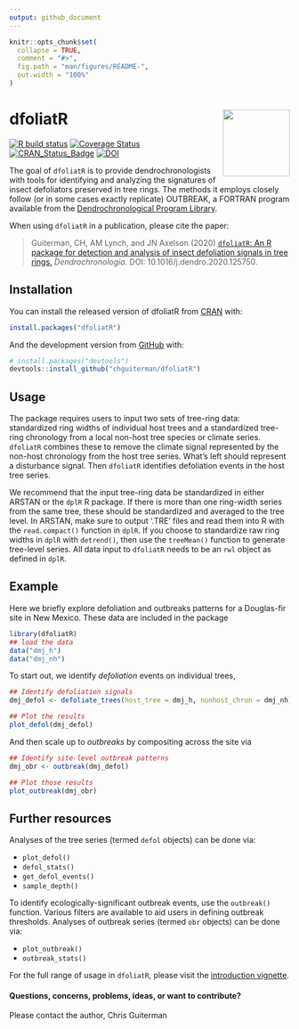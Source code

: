 ```yaml
---
output: github_document
---
```


<!-- README.md is generated from README.Rmd. Please edit that file -->

```r
knitr::opts_chunk$set(
  collapse = TRUE,
  comment = "#>",
  fig.path = "man/figures/README-",
  out.width = "100%"
)
```

# dfoliatR <img src="man/figures/logo.png" align="right" width="120" />

<!-- badges: start -->
[![R build status](https://github.com/chguiterman/dfoliatR/workflows/R-CMD-check/badge.svg)](https://github.com/chguiterman/dfoliatR/actions)
[![Coverage Status](https://coveralls.io/repos/github/chguiterman/dfoliatR/badge.svg?branch=master)](https://coveralls.io/github/chguiterman/dfoliatR?branch=master)
[![CRAN_Status_Badge](https://www.r-pkg.org/badges/version/dfoliatR)](https://cran.r-project.org/package=dfoliatR)
[![DOI](https://zenodo.org/badge/DOI/10.5281/zenodo.3626135.svg)](https://doi.org/10.5281/zenodo.3626135)


<!-- badges: end -->

The goal of `dfoliatR` is to provide dendrochronologists with tools for identifying and analyzing the signatures of insect defoliators preserved in tree rings. The methods it employs closely follow (or in some cases exactly replicate) OUTBREAK, a FORTRAN program available from the [Dendrochronological Program Library](https://www.ltrr.arizona.edu/pub/dpl/). 

When using `dfoliatR` in a publication, please cite the paper:

>Guiterman, CH, AM Lynch, and JN Axelson (2020) [`dfoliatR`: An R package for detection and analysis of insect defoliation signals in tree rings.](https://authors.elsevier.com/sd/article/S1125786520300898) _Dendrochronologia_. DOI: 10.1016/j.dendro.2020.125750.

## Installation

You can install the released version of dfoliatR from [CRAN](https://CRAN.R-project.org) with:

``` r
install.packages("dfoliatR")
```

And the development version from [GitHub](https://github.com/) with:

``` r
# install.packages("devtools")
devtools::install_github("chguiterman/dfoliatR")
```

## Usage

The package requires users to input two sets of tree-ring data: standardized ring widths of individual host trees and a standardized tree-ring chronology from a local non-host tree species or climate series. `dfoliatR` combines these to remove the climate signal represented by the non-host chronology from the host tree series. What's left should represent a disturbance signal. Then `dfoliatR` identifies defoliation events in the host tree series. 

We recommend that the input tree-ring data be standardized in either ARSTAN or the `dplR` R package. If there is more than one ring-width series from the same tree, these should be standardized and averaged to the tree level. In ARSTAN, make sure to output '.TRE' files and read them into R with the `read.compact()` function in `dplR`. If you choose to standardize raw ring widths in `dplR` with `detrend()`, then use the `treeMean()` function to generate tree-level series. All data input to `dfoliatR` needs to be an `rwl` object as defined in `dplR`.


## Example

Here we briefly explore defoliation and outbreaks patterns for a Douglas-fir site in New Mexico. These data are included in the package

```r
library(dfoliatR)
## load the data
data("dmj_h")
data("dmj_nh")
```

To start out, we identify *defoliation* events on individual trees,
```r
## Identify defoliation signals
dmj_defol <- defoliate_trees(host_tree = dmj_h, nonhost_chron = dmj_nh)

## Plot the results
plot_defol(dmj_defol)
```

And then scale up to *outbreaks* by compositing across the site via
```r
## Identify site-level outbreak patterns
dmj_obr <- outbreak(dmj_defol)

## Plot those results
plot_outbreak(dmj_obr)
```

## Further resources

Analyses of the tree series (termed `defol` objects) can be done via:

* `plot_defol()`
* `defol_stats()`
* `get_defol_events()`
* `sample_depth()`

To identify ecologically-significant outbreak events, use the `outbreak()` function. Various filters are available to aid users in defining outbreak thresholds. Analyses of outbreak series (termed `obr` objects) can be done via:

* `plot_outbreak()`
* `outbreak_stats()`

For the full range of usage in `dfoliatR`, please visit the [introduction vignette](https://chguiterman.github.io/dfoliatR/articles/intro-to-dfoliatR.html). 

#### Questions, concerns, problems, ideas, or want to contribute?
Please contact the author, Chris Guiterman
